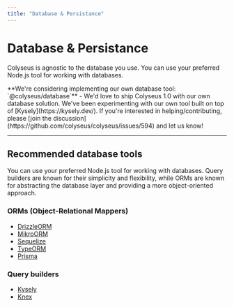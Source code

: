 ```yaml
---
title: "Database & Persistance"
---
```


# Database & Persistance

Colyseus is agnostic to the database you use. You can use your preferred Node.js tool for working with databases.

<Callout type="info">
    **We're considering implementing our own database tool: `@colyseus/database`** - We'd love to ship Colyseus 1.0 with our own database solution. We've been experimenting with our own tool built on top of [Kysely](https://kysely.dev/). If you're interested in helping/contributing, please [join the discussion](https://github.com/colyseus/colyseus/issues/594) and let us know!
</Callout>

---

## Recommended database tools

You can use your preferred Node.js tool for working with databases. Query builders are known for their simplicity and flexibility, while ORMs are known for abstracting the database layer and providing a more object-oriented approach.

### ORMs (Object-Relational Mappers)

- [DrizzleORM](https://orm.drizzle.team/)
- [MikroORM](https://mikro-orm.io/)
- [Sequelize](https://sequelize.org/)
- [TypeORM](https://typeorm.io/)
- [Prisma](http://www.prisma.io/)

### Query builders

- [Kysely](https://kysely.dev/)
- [Knex](https://knexjs.org/)
